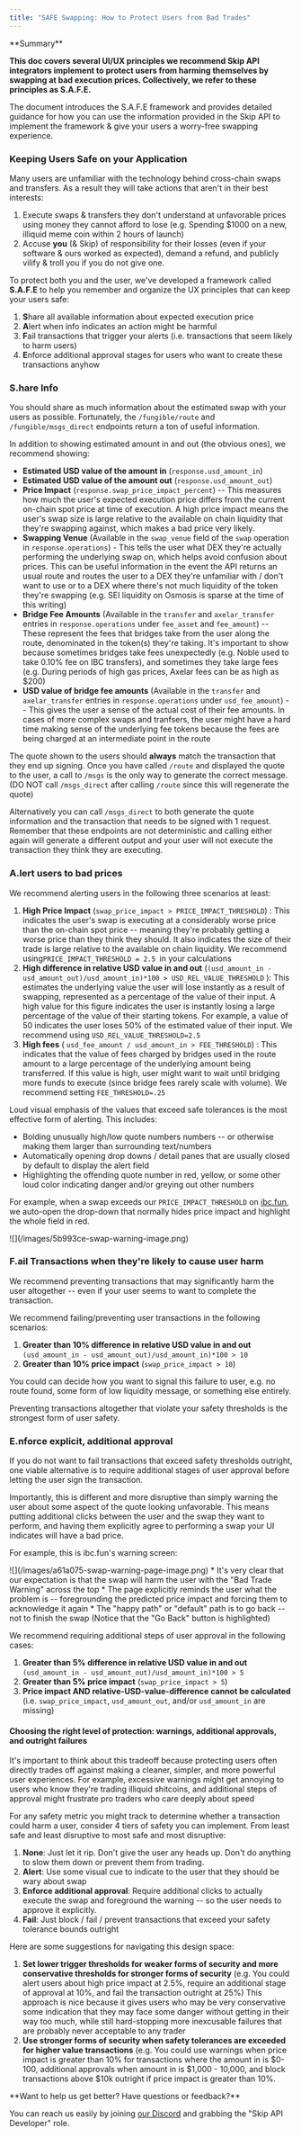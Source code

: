 ```yaml
---
title: "SAFE Swapping: How to Protect Users from Bad Trades"
---
```



 <Info>
 **Summary**
 
 **This doc covers several UI/UX principles we recommend Skip API integrators implement to protect users from harming themselves by swapping at bad execution prices. Collectively, we refer to these principles as S.A.F.E.** 
 
 The document introduces the S.A.F.E framework and provides detailed guidance for how you can use the information provided in the Skip API to implement the framework & give your users a worry-free swapping experience.
</Info>
### Keeping Users Safe on your Application

Many users are unfamiliar with the technology behind cross-chain swaps and transfers. As a result they will take actions that aren't in their best interests:

1. Execute swaps & transfers they don't understand at unfavorable prices using money they cannot afford to lose (e.g. Spending $1000 on a new, illiquid meme coin within 2 hours of launch)
2. Accuse **you** (& Skip) of responsibility for their losses (even if your software & ours worked as expected), demand a refund, and publicly vilify & troll you if you do not give one.

To protect both you and the user, we've developed a framework called **S.A.F.E** to help you remember and organize the UX principles that can keep your users safe: 

1. **S**hare all available information about expected execution price
2. **A**lert when info indicates an action might be harmful
3. **F**ail transactions that trigger your alerts (i.e. transactions that seem likely to harm users)
4. **E**nforce additional approval stages for users who want to create these transactions anyhow

### S.hare Info

You should share as much information about the estimated swap with your users as possible. Fortunately, the `/fungible/route` and `/fungible/msgs_direct` endpoints return a ton of useful information.

In addition to showing estimated amount in and out (the obvious ones), we recommend showing: 

* **Estimated USD value of the amount in** (`response.usd_amount_in`)
* **Estimated USD value of the amount out** (`response.usd_amount_out`)
* **Price Impact** (`response.swap_price_impact_percent`) -- This measures how much the user's expected execution price differs from the current on-chain spot price at time of execution. A high price impact means the user's swap size is large relative to the available on chain liquidity that they're swapping against, which makes a bad price very likely.
* **Swapping Venue** (Available in the `swap_venue` field of the `swap` operation in `response.operations`) - This tells the user what DEX they're actually performing the underlying swap on, which helps avoid confusion about prices. This can be useful information in the event the API returns an usual route and routes the user to a DEX they're unfamiliar with / don't want to use or to a DEX where there's not much liquidity of the token they're swapping (e.g. SEI liquidity on Osmosis is sparse at the time of this writing)
* **Bridge Fee Amounts** (Available in the `transfer` and `axelar_transfer` entries in `response.operations` under `fee_asset` and `fee_amount`) -- These represent the fees that bridges take from the user along the route, denominated in the token(s) they're taking. It's important to show because sometimes bridges take fees unexpectedly (e.g. Noble used to take 0.10% fee on IBC transfers), and sometimes they take large fees (e.g. During periods of high gas prices, Axelar fees can be as high as $200)
* **USD value of bridge fee amounts** (Available in the `transfer` and `axelar_transfer` entries in `response.operations` under `usd_fee_amount`) -- This gives the user a sense of the actual cost of their fee amounts. In cases of more complex swaps and tranfsers, the user might have a hard time making sense of the underlying fee tokens because the fees are being charged at an intermediate point in the route

The quote shown to the users should **always** match the transaction that they end up signing. Once you have called `/route` and displayed the quote to the user, a call to `/msgs` is the only way to generate the correct message. (DO NOT call `/msgs_direct` after calling `/route` since this will regenerate the quote) 

Alternatively you can call `/msgs_direct` to both generate the quote information and the transaction that needs to be signed with 1 request. Remember that these endpoints are not deterministic and calling either again will generate a different output and your user will not execute the transaction they think they are executing.

### A.lert users to bad prices

We recommend alerting users in the following three scenarios at least: 

1. **High Price Impact** (`swap_price_impact > PRICE_IMPACT_THRESHOLD`) : This indicates the user's swap is executing at a considerably worse price than the on-chain spot price -- meaning they're probably getting a worse price than they think they should. It also indicates the size of their trade is large relative to the available on chain liquidity. We recommend using`PRICE_IMPACT_THRESHOLD = 2.5 `in your calculations
2. **High difference in relative USD value in and out** (`(usd_amount_in - usd_amount_out)/usd_amount_in)*100 > USD_REL_VALUE_THRESHOLD` ): This estimates the underlying value the user will lose instantly as a result of swapping, represented as a percentage of the value of their input. A high value for this figure indicates the user is instantly losing a large percentage of the value of their starting tokens. For example, a value of 50 indicates the user loses 50% of the estimated value of their input. We recommend using `USD_REL_VALUE_THRESHOLD=2.5`
3. **High fees** ( `usd_fee_amount / usd_amount_in > FEE_THRESHOLD`) : This indicates that the value of fees charged by bridges used in the route amount to a large percentage of the underlying amount being transferred. If this value is high, user might want to wait until bridging more funds to execute (since bridge fees rarely scale with volume). We recommend setting `FEE_THRESHOLD=.25`

Loud visual emphasis of the values that exceed safe tolerances is the most effective form of alerting. This includes: 

* Bolding unusually high/low quote numbers numbers -- or otherwise making them larger than surrounding text/numbers
* Automatically opening drop downs / detail panes that are usually closed by default to display the alert field
* Highlighting the offending quote number in red, yellow, or some other loud color indicating danger and/or greying out other numbers

For example, when a swap exceeds our `PRICE_IMPACT_THRESHOLD` on [ibc.fun](ibc.fun), we auto-open the drop-down that normally hides price impact and highlight the whole field in red.

<Frame>![](/images/5b993ce-swap-warning-image.png)</Frame>

### F.ail Transactions when they're likely to cause user harm

We recommend preventing transactions that may significantly harm the user altogether -- even if your user seems to want to complete the transaction. 

We recommend failing/preventing user transactions in the following scenarios: 

1. **Greater than 10% difference in relative USD value in and out** `(usd_amount_in - usd_amount_out)/usd_amount_in)*100 > 10`
2. **Greater than 10% price impact** (`swap_price_impact > 10`)

You could can decide how you want to signal this failure to user, e.g. no route found, some form of low liquidity message, or something else entirely. 

Preventing transactions altogether that violate your safety thresholds is the strongest form of user safety.

### E.nforce explicit, additional approval

If you do not want to fail transactions that exceed safety thresholds outright, one viable alternative is to require additional stages of user approval before letting the user sign the transaction. 

Importantly, this is different and more disruptive than simply warning the user about some aspect of the quote looking unfavorable. This means putting additional clicks between the user and the swap they want to perform, and having them explicitly agree to performing a swap your UI indicates will have a bad price. 

For example, this is ibc.fun's warning screen:

<Frame>![](/images/a61a075-swap-warning-page-image.png) </Frame>
* It's very clear that our expectation is that the swap will harm the user with the "Bad Trade Warning" across the top
* The page explicitly reminds the user what the problem is -- foregrounding the predicted price impact and forcing them to acknowledge it again
* The "happy path" or "default" path is to go back -- not to finish the swap (Notice that the "Go Back" button is highlighted)

We recommend requiring additional steps of user approval in the following cases: 

1. **Greater than 5% difference in relative USD value in and out** `(usd_amount_in - usd_amount_out)/usd_amount_in)*100 > 5`
2. **Greater than 5% price impact** (`swap_price_impact > 5`)
3. **Price impact AND relative-USD-value-difference cannot be calculated** (i.e. `swap_price_impact`, `usd_amount_out`, and/or `usd_amount_in` are missing)

#### Choosing the right level of protection: warnings, additional approvals, and outright failures

It's important to think about this tradeoff because protecting users often directly trades off against making a cleaner, simpler, and more powerful user experiences. For example, excessive warnings might get annoying to users who know they're trading illiquid shitcoins, and additional steps of approval might frustrate pro traders who care deeply about speed

For any safety metric you might track to determine whether a transaction could harm a user, consider 4 tiers of safety you can implement. From least safe and least disruptive to most safe and most disruptive: 

1. **None**: Just let it rip. Don't give the user any heads up. Don't do anything to slow them down or prevent them from trading.
2. **Alert**: Use some visual cue to indicate to the user that they should be wary about swap
3. **Enforce additional approval**: Require additional clicks to actually execute the swap and foreground the warning -- so the user needs to approve it explicitly.
4. **Fail**: Just block / fail / prevent transactions that exceed your safety tolerance bounds outright

Here are some suggestions for navigating this design space: 

1. **Set lower trigger thresholds for weaker forms of security and more conservative thresholds for stronger forms of security** (e.g. You could alert users about high price impact at 2.5%, require an additional stage of approval at 10%, and fail the transaction outright at 25%) This approach is nice because it gives users who may be very conservative some indication that they may face some danger without getting in their way too much, while still hard-stopping more inexcusable failures that are probably never acceptable to any trader
2. **Use stronger forms of security when safety tolerances are exceeded for higher value transactions** (e.g. You could use warnings when price impact is greater than 10% for transactions where the amount in is $0-100, additional approvals when amount in is $1,000 - 10,000, and block transactions above $10k outright if price impact is greater than 10%.

 <Check>
 **Want to help us get better? Have questions or feedback?**
 
 You can reach us easily by joining [our Discord](https://skip.money/discord) and grabbing the "Skip API Developer" role.
 </Check>
